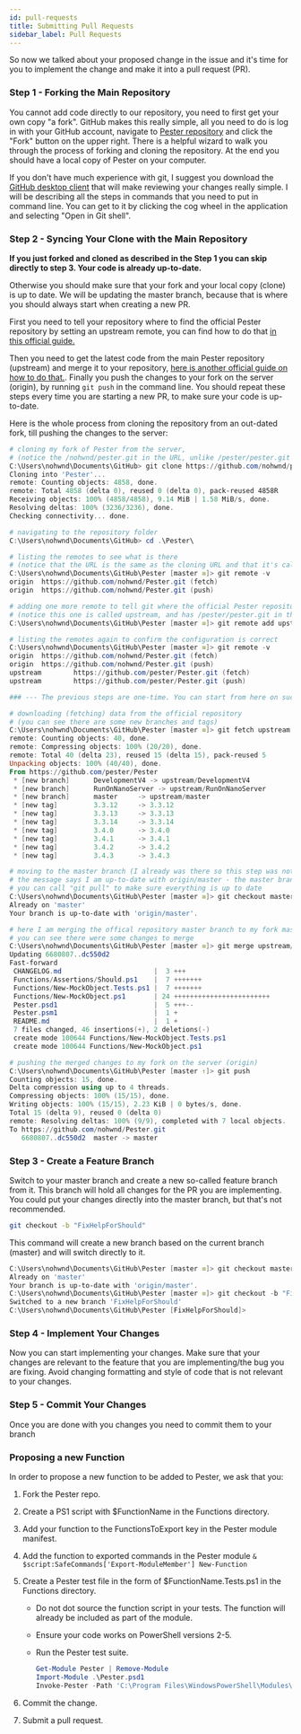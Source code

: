 ```yaml
---
id: pull-requests
title: Submitting Pull Requests
sidebar_label: Pull Requests
---
```


So now we talked about your proposed change in the issue and it's time for you to implement the change and make it into a pull request (PR).

### Step 1 - Forking the Main Repository

You cannot add code directly to our repository, you need to first get your own copy "a fork". GitHub makes this really simple, all you need to do is log in with your GitHub account, navigate to [Pester repository](https://github.com/pester/Pester) and click the "Fork" button on the upper right. There is a helpful wizard to walk you through the process of forking and cloning the repository. At the end you should have a local copy of Pester on your computer.

If you don't have much experience with git, I suggest you download the [GitHub desktop client](https://desktop.github.com/) that will make reviewing your changes really simple. I will be describing all the steps in commands that you need to put in command line. You can get to it by clicking the cog wheel in the application and selecting "Open in Git shell".

### Step 2 - Syncing Your Clone with the Main Repository

__If you just forked and cloned as described in the Step 1 you can skip directly to step 3. Your code is already up-to-date.__

Otherwise you should make sure that your fork and your local copy (clone) is up to date. We will be updating the master branch, because that is where you should always start when creating a new PR.

First you need to tell your repository where to find the official Pester repository by setting an upstream remote, you can find how to do that [in this official guide.](https://help.github.com/articles/configuring-a-remote-for-a-fork/)

Then you need to get the latest code from the main Pester repository (upstream) and merge it to your repository, [here is another official guide on how to do that.](https://help.github.com/articles/syncing-a-fork/). Finally you push the changes to your fork on the server (origin), by running `git push` in the command line. You should repeat these steps every time you are starting a new PR, to make sure your code is up-to-date.

Here is the whole process from cloning the repository from an out-dated fork, till pushing the changes to the server:

```powershell
# cloning my fork of Pester from the server,
# (notice the /nohwnd/pester.git in the URL, unlike /pester/pester.git of the official repository)
C:\Users\nohwnd\Documents\GitHub> git clone https://github.com/nohwnd/pester.git
Cloning into 'Pester'...
remote: Counting objects: 4858, done.
remote: Total 4858 (delta 0), reused 0 (delta 0), pack-reused 4858R
Receiving objects: 100% (4858/4858), 9.14 MiB | 1.58 MiB/s, done.
Resolving deltas: 100% (3236/3236), done.
Checking connectivity... done.

# navigating to the repository folder
C:\Users\nohwnd\Documents\GitHub> cd .\Pester\

# listing the remotes to see what is there
# (notice that the URL is the same as the cloning URL and that it's called origin)
C:\Users\nohwnd\Documents\GitHub\Pester [master ≡]> git remote -v
origin  https://github.com/nohwnd/Pester.git (fetch)
origin  https://github.com/nohwnd/Pester.git (push)

# adding one more remote to tell git where the official Pester repository is
# (notice this one is called upstream, and has /pester/pester.git in the URL, unlike the fork)
C:\Users\nohwnd\Documents\GitHub\Pester [master ≡]> git remote add upstream https://github.com/pester/Pester.git

# listing the remotes again to confirm the configuration is correct
C:\Users\nohwnd\Documents\GitHub\Pester [master ≡]> git remote -v
origin  https://github.com/nohwnd/Pester.git (fetch)
origin  https://github.com/nohwnd/Pester.git (push)
upstream        https://github.com/pester/Pester.git (fetch)
upstream        https://github.com/pester/Pester.git (push)

### --- The previous steps are one-time. You can start from here on successive updates. ---

# downloading (fetching) data from the official repository
# (you can see there are some new branches and tags)
C:\Users\nohwnd\Documents\GitHub\Pester [master ≡]> git fetch upstream
remote: Counting objects: 40, done.
remote: Compressing objects: 100% (20/20), done.
remote: Total 40 (delta 23), reused 15 (delta 15), pack-reused 5
Unpacking objects: 100% (40/40), done.
From https://github.com/pester/Pester
 * [new branch]      DevelopmentV4 -> upstream/DevelopmentV4
 * [new branch]      RunOnNanoServer -> upstream/RunOnNanoServer
 * [new branch]      master     -> upstream/master
 * [new tag]         3.3.12     -> 3.3.12
 * [new tag]         3.3.13     -> 3.3.13
 * [new tag]         3.3.14     -> 3.3.14
 * [new tag]         3.4.0      -> 3.4.0
 * [new tag]         3.4.1      -> 3.4.1
 * [new tag]         3.4.2      -> 3.4.2
 * [new tag]         3.4.3      -> 3.4.3

# moving to the master branch (I already was there so this step was not necessary.)
# the message says I am up-to-date with origin/master - the master branch in my fork on the server.
# you can call "git pull" to make sure everything is up to date
C:\Users\nohwnd\Documents\GitHub\Pester [master ≡]> git checkout master
Already on 'master'
Your branch is up-to-date with 'origin/master'.

# here I am merging the offical repository master branch to my fork master branch
# you can see there were some changes to merge
C:\Users\nohwnd\Documents\GitHub\Pester [master ≡]> git merge upstream/master
Updating 6680807..dc550d2
Fast-forward
 CHANGELOG.md                       |  3 +++
 Functions/Assertions/Should.ps1    |  7 +++++++
 Functions/New-MockObject.Tests.ps1 |  7 +++++++
 Functions/New-MockObject.ps1       | 24 ++++++++++++++++++++++++
 Pester.psd1                        |  5 +++--
 Pester.psm1                        |  1 +
 README.md                          |  1 +
 7 files changed, 46 insertions(+), 2 deletions(-)
 create mode 100644 Functions/New-MockObject.Tests.ps1
 create mode 100644 Functions/New-MockObject.ps1

# pushing the merged changes to my fork on the server (origin)
C:\Users\nohwnd\Documents\GitHub\Pester [master ↑]> git push
Counting objects: 15, done.
Delta compression using up to 4 threads.
Compressing objects: 100% (15/15), done.
Writing objects: 100% (15/15), 2.23 KiB | 0 bytes/s, done.
Total 15 (delta 9), reused 0 (delta 0)
remote: Resolving deltas: 100% (9/9), completed with 7 local objects.
To https://github.com/nohwnd/Pester.git
   6680807..dc550d2  master -> master
```

### Step 3 - Create a Feature Branch

Switch to your master branch and create a new so-called feature branch from it. This branch will hold all changes for the PR you are implementing. You could put your changes directly into the master branch, but that's not recommended.

```bash
git checkout -b "FixHelpForShould"
```

This command will create a new branch based on the current branch (master) and will switch directly to it.

```powershell
C:\Users\nohwnd\Documents\GitHub\Pester [master ≡]> git checkout master
Already on 'master'
Your branch is up-to-date with 'origin/master'.
C:\Users\nohwnd\Documents\GitHub\Pester [master ≡]> git checkout -b "FixHelpForShould"
Switched to a new branch 'FixHelpForShould'
C:\Users\nohwnd\Documents\GitHub\Pester [FixHelpForShould]>
```

### Step 4 - Implement Your Changes

Now you can start implementing your changes. Make sure that your changes are relevant to the feature that you are implementing/the bug you are fixing. Avoid changing formatting and style of code that is not relevant to your changes.

### Step 5 - Commit Your Changes

Once you are done with you changes you need to commit them to your branch

### Proposing a new Function

In order to propose a new function to be added to Pester, we ask that you:

1. Fork the Pester repo.
2. Create a PS1 script with $FunctionName in the Functions directory.
3. Add your function to the FunctionsToExport key in the Pester module manifest.
4. Add the function to exported commands in the Pester module
   `& $script:SafeCommands['Export-ModuleMember'] New-Function`
5. Create a Pester test file in the form of $FunctionName.Tests.ps1 in the Functions directory.
   - Do not dot source the function script in your tests. The function will already be included as part of the module.
   - Ensure your code works on PowerShell versions 2-5.
   - Run the Pester test suite.

        ```powershell
        Get-Module Pester | Remove-Module
        Import-Module .\Pester.psd1
        Invoke-Pester -Path 'C:\Program Files\WindowsPowerShell\Modules\Pester\Functions'
        ```

6. Commit the change.
7. Submit a pull request.
